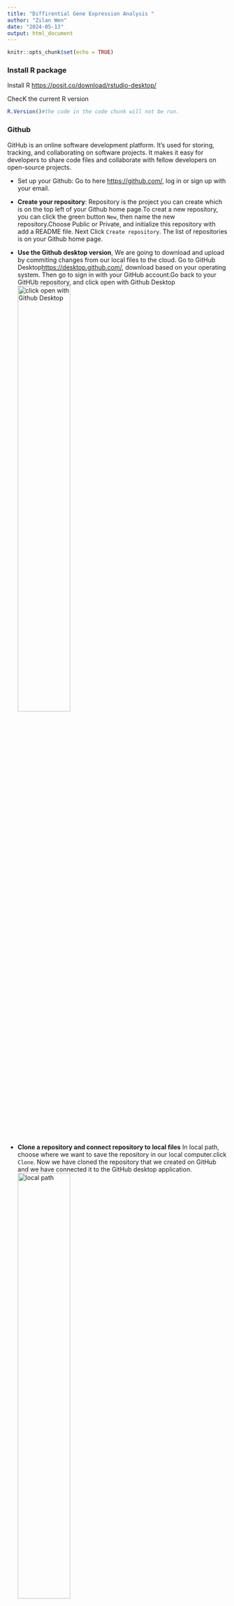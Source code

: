 ```yaml
---
title: "Diffirential Gene Expression Analysis "
author: "Zilan Wen"
date: "2024-05-13"
output: html_document
---
```


```r
knitr::opts_chunk$set(echo = TRUE)
```

###  Install R package
Install R <https://posit.co/download/rstudio-desktop/>

ChecK the current R version

```r
R.Version()#the code in the code chunk will not be run.
```

### Github
GitHub is an online software development platform. It's used for storing, tracking, and collaborating on software projects. It makes it easy for developers to share code files and collaborate with fellow developers on open-source projects.

*  Set up your Github: Go to here <https://github.com/>, log in or sign up with your email.

*  **Create your repository**: Repository is the project you can create which is on the top left of your Github home page.To creat a new repository, you can click the green button `New`, then name the new repository.Choose Public or Private, and initialize this repository with add a README file. Next Click `Create repository`. The list of repositories is on your Github home page.

*  **Use the Github desktop version**, We are going to download and upload by commiting changes from our local files to the cloud. Go to GitHub Desktop<https://desktop.github.com/>, download based on your operating system. Then go to sign in with your GitHub account.Go back to your GitHUb repository, and click open with Github Desktop\
![click open with Github Desktop](D:/ZilanWen/RNA-seq_Differential-Gene-Expression-Analysis/image/Github1.png){width=50%}

*  **Clone a repository and connect repository to local files**  In local path, choose where we want to save the repository in our local computer.click `Clone`. Now we have cloned the repository that we created on GitHub and we have connected it to the GitHub desktop application.\
![local path](D:/ZilanWen/RNA-seq_Differential-Gene-Expression-Analysis/image/Github2.png){width=50%}

* **upload local files to GitHub cloud** Any changes and updated files can be uploaded to GitHUb cloud though GitHub Desktop.Atfter change files, go back to 


# Count normalization with DESeq2 
Created on 17.05.2024  
@author: Zilan Wen  
Email: zilan.wen@helsinki.fi 

For transcriptome study, RNA samples which are isolated from control samples and treatment samples are sent to sequencing company. We will receive fastq files ater RNA sequencing. Then we check the quality of reads in fastq files, align reads to reference genome, and count reads per genes. Then we will get the raw reads count. In this experiment, we isolated RNA samples from Socts pines seedlings with three replicates (`Ha-1`,`Ha-2`, `Ha-3`) which were inoculated with Heterobasidion annosum, a root and stem rot disease pathogen. The seedling control is fungus-free (`Ctr-1`, `Ctr-2`, `Ctr-3`). Since genome of Scots pine is not available, we algin reads to Pinus taeda genome which can be found in plantgenie <https://plantgenie.org/>.

In this tutorial you start with raw reads count ´.txt´ files, and understand why we need to normalize the raw reads counts, learn how to normalize counts using DESeq2.The first step in the DE analysis workflow is count normalization, which is necessary to make accurate comparisons of gene expression between samples.

The main factors often considered during normalization are:

*  sequencing length

*  Gene length

*  RNA composition



Install `DESeq2` package
```r
if (!require("BiocManager", quietly = TRUE))
    install.packages("BiocManager")

BiocManager::install("DESeq2")
```